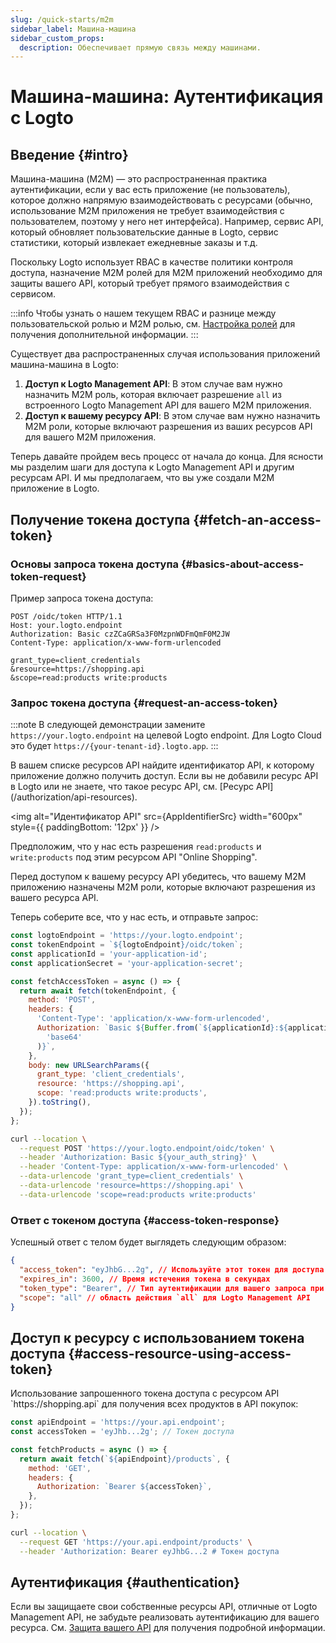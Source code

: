 ```yaml
---
slug: /quick-starts/m2m
sidebar_label: Машина-машина
sidebar_custom_props:
  description: Обеспечивает прямую связь между машинами.
---
```





# Машина-машина: Аутентификация с Logto

<AppNote type="Machine-to-machine" />

## Введение \{#intro}

Машина-машина (M2M) — это распространенная практика аутентификации, если у вас есть приложение (не пользователь), которое должно напрямую взаимодействовать с ресурсами (обычно, использование M2M приложения не требует взаимодействия с пользователем, поэтому у него нет интерфейса). Например, сервис API, который обновляет пользовательские данные в Logto, сервис статистики, который извлекает ежедневные заказы и т.д.

Поскольку Logto использует RBAC в качестве политики контроля доступа, назначение M2M ролей для M2M приложений необходимо для защиты вашего API, который требует прямого взаимодействия с сервисом.

:::info
Чтобы узнать о нашем текущем RBAC и разнице между пользовательской ролью и M2M ролью, см. [Настройка ролей](/authorization/role-based-access-control/configure-roles) для получения дополнительной информации.
:::

Существует два распространенных случая использования приложений машина-машина в Logto:

1. **Доступ к Logto Management API**: В этом случае вам нужно назначить M2M роль, которая включает разрешение `all` из встроенного Logto Management API для вашего M2M приложения.
2. **Доступ к вашему ресурсу API**: В этом случае вам нужно назначить M2M роли, которые включают разрешения из ваших ресурсов API для вашего M2M приложения.

<M2mRoleAssignment />

Теперь давайте пройдем весь процесс от начала до конца. Для ясности мы разделим шаги для доступа к Logto Management API и другим ресурсам API. И мы предполагаем, что вы уже создали M2M приложение в Logto.

## Получение токена доступа \{#fetch-an-access-token}

### Основы запроса токена доступа \{#basics-about-access-token-request}

<BasicsAboutAccessTokenRequest />

Пример запроса токена доступа:

```http
POST /oidc/token HTTP/1.1
Host: your.logto.endpoint
Authorization: Basic czZCaGRSa3F0MzpnWDFmQmF0M2JW
Content-Type: application/x-www-form-urlencoded

grant_type=client_credentials
&resource=https://shopping.api
&scope=read:products write:products
```

### Запрос токена доступа \{#request-an-access-token}

:::note
В следующей демонстрации замените `https://your.logto.endpoint` на целевой Logto endpoint. Для Logto Cloud это будет `https://{your-tenant-id}.logto.app`.
:::

<Tabs>

<TabItem value="Logto Management API" label="Для Logto Management API">
  <FetchAccessTokenForLogtoManagementApi />
</TabItem>

<TabItem value="API resource" label="Для вашего ресурса API">
В вашем списке ресурсов API найдите идентификатор API, к которому приложение должно получить доступ. Если вы не добавили ресурс API в Logto или не знаете, что такое ресурс API, см. [Ресурс API](/authorization/api-resources).

<img
  alt="Идентификатор API"
  src={AppIdentifierSrc}
  width="600px"
  style={{ paddingBottom: '12px' }}
/>

Предположим, что у нас есть разрешения `read:products` и `write:products` под этим ресурсом API "Online Shopping".

Перед доступом к вашему ресурсу API убедитесь, что вашему M2M приложению назначены M2M роли, которые включают разрешения из вашего ресурса API.

Теперь соберите все, что у нас есть, и отправьте запрос:

<Tabs>

<TabItem value="Node.js" label="Node.js">

```js
const logtoEndpoint = 'https://your.logto.endpoint';
const tokenEndpoint = `${logtoEndpoint}/oidc/token`;
const applicationId = 'your-application-id';
const applicationSecret = 'your-application-secret';

const fetchAccessToken = async () => {
  return await fetch(tokenEndpoint, {
    method: 'POST',
    headers: {
      'Content-Type': 'application/x-www-form-urlencoded',
      Authorization: `Basic ${Buffer.from(`${applicationId}:${applicationSecret}`).toString(
        'base64'
      )}`,
    },
    body: new URLSearchParams({
      grant_type: 'client_credentials',
      resource: 'https://shopping.api',
      scope: 'read:products write:products',
    }).toString(),
  });
};
```

</TabItem>

<TabItem value="cURL" label="cURL">

```bash
curl --location \
  --request POST 'https://your.logto.endpoint/oidc/token' \
  --header 'Authorization: Basic ${your_auth_string}' \
  --header 'Content-Type: application/x-www-form-urlencoded' \
  --data-urlencode 'grant_type=client_credentials' \
  --data-urlencode 'resource=https://shopping.api' \
  --data-urlencode 'scope=read:products write:products'
```

</TabItem>

</Tabs>

</TabItem>
</Tabs>

### Ответ с токеном доступа \{#access-token-response}

Успешный ответ с телом будет выглядеть следующим образом:

```json
{
  "access_token": "eyJhbG...2g", // Используйте этот токен для доступа к Logto Management API
  "expires_in": 3600, // Время истечения токена в секундах
  "token_type": "Bearer", // Тип аутентификации для вашего запроса при использовании токена доступа
  "scope": "all" // область действия `all` для Logto Management API
}
```

<M2mAccessTokenSubNote />

## Доступ к ресурсу с использованием токена доступа \{#access-resource-using-access-token}

<AccessTokenUsage />

<Tabs>

<TabItem value="Logto Management API" label="Взаимодействие с Logto Management API">
  <AccessLogtoManagementApiUsingAccessToken />
</TabItem>

<TabItem value="Your API resource" label="Взаимодействие с вашим ресурсом API">
Использование запрошенного токена доступа с ресурсом API `https://shopping.api` для получения всех продуктов в API покупок:

<Tabs>
<TabItem value="Node.js" label="Node.js">

```js
const apiEndpoint = 'https://your.api.endpoint';
const accessToken = 'eyJhb...2g'; // Токен доступа

const fetchProducts = async () => {
  return await fetch(`${apiEndpoint}/products`, {
    method: 'GET',
    headers: {
      Authorization: `Bearer ${accessToken}`,
    },
  });
};
```

</TabItem>

<TabItem value="cURL" label="cURL">

```bash
curl --location \
  --request GET 'https://your.api.endpoint/products' \
  --header 'Authorization: Bearer eyJhbG...2 # Токен доступа
```

</TabItem>
</Tabs>
</TabItem>
</Tabs>

## Аутентификация \{#authentication}

Если вы защищаете свои собственные ресурсы API, отличные от Logto Management API, не забудьте реализовать аутентификацию для вашего ресурса. См. [Защита вашего API](/authorization/api-resources/protect-your-api/#validate-authorization-tokens-for-api-requests) для получения подробной информации.
